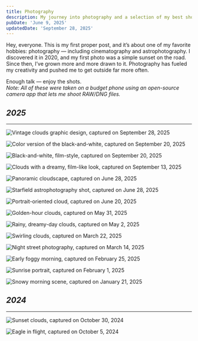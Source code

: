 ```yaml
---
title: Photography
description: My journey into photography and a selection of my best shots.
pubDate: 'June 9, 2025'
updatedDate: 'September 28, 2025'
---
```




Hey, everyone. This is my first proper post, and it’s about one of my favorite hobbies: photography — including cinematography and astrophotography. I discovered it in 2020, and my first photo was a simple sunset on the road. Since then, I’ve grown more and more drawn to it. Photography has fueled my creativity and pushed me to get outside far more often.

Enough talk — enjoy the shots.  
*Note: All of these were taken on a budget phone using an open-source camera app that lets me shoot RAW/DNG files.*

## **_2025_**

---

<Slideshow autoplay={true} interval={16000}>
  
  <Image
    src={reach}
    alt="Vintage clouds graphic design, captured on September 28, 2025"
    width={720}
    height={1080}
    quality={90}
    sizes="(max-width: 768px) 100vw, (max-width: 1200px) 80vw, 620px"
    loading="eager"
  />
  
  <Image
    src={img50920}
    alt="Color version of the black-and-white, captured on September 20, 2025"
    width={620}
    height={320}
    quality={90}
    sizes="(max-width: 768px) 100vw, (max-width: 1200px) 80vw, 620px"
    loading="eager"
  />
  
  <Image
    src={bwgrain}
    alt="Black-and-white, film-style, captured on September 20, 2025"
    width={620}
    height={320}
    quality={90}
    sizes="(max-width: 768px) 100vw, (max-width: 1200px) 80vw, 620px"
    loading="eager"
  />
  
  <Image
    src={filmydreamy2}
    alt="Clouds with a dreamy, film-like look, captured on September 13, 2025"
    width={620}
    height={320}
    quality={90}
    sizes="(max-width: 768px) 100vw, (max-width: 1200px) 80vw, 620px"
    loading="eager"
  />
  
  <Image
    src={pano}
    alt="Panoramic cloudscape, captured on June 28, 2025"
    width={620}
    height={320}
    quality={90}
    sizes="(max-width: 768px) 100vw, (max-width: 1200px) 80vw, 620px"
    loading="eager"
  />
  
  <Image
    src={starfield}
    alt="Starfield astrophotography shot, captured on June 28, 2025"
    width={2093}
    height={1585}
    quality={100}
    sizes="(max-width: 768px) 100vw, (max-width: 1200px) 80vw, 620px"
    loading="eager"
  />
  
  <Image
    src={portrait}
    alt="Portrait-oriented cloud, captured on June 20, 2025"
    width={320}
    height={620}
    quality={90}
    sizes="(max-width: 768px) 50vw, 320px"
    loading="eager"
  />
  
  <Image
    src={may31}
    alt="Golden-hour clouds, captured on May 31, 2025"
    width={1164}
    height={582}
    quality={90}
    sizes="(max-width: 768px) 100vw, (max-width: 1200px) 80vw, 620px"
    loading="eager"
  />
  
  <Image
    src={may02}
    alt="Rainy, dreamy-day clouds, captured on May 2, 2025"
    width={2032}
    height={1016}
    quality={90}
    sizes="(max-width: 768px) 100vw, (max-width: 1200px) 80vw, 620px"
    loading="eager"
  />
  
  <Image
    src={mar22}
    alt="Swirling clouds, captured on March 22, 2025"
    width={1170}
    height={534}
    quality={90}
    sizes="(max-width: 768px) 100vw, (max-width: 1200px) 80vw, 620px"
    loading="eager"
  />
  
  <Image
    src={nightstreet}
    alt="Night street photography, captured on March 14, 2025"
    width={1080}
    height={540}
    quality={90}
    sizes="(max-width: 768px) 100vw, (max-width: 1200px) 80vw, 620px"
    loading="eager"
  />
  
  <Image
    src={feb25}
    alt="Early foggy morning, captured on February 25, 2025"
    width={1131}
    height={565}
    quality={90}
    sizes="(max-width: 768px) 100vw, (max-width: 1200px) 80vw, 620px"
    loading="eager"
  />
  
  <Image
    src={feb01}
    alt="Sunrise portrait, captured on February 1, 2025"
    width={1148}
    height={1516}
    quality={90}
    sizes="(max-width: 768px) 100vw, (max-width: 1200px) 80vw, 620px"
    loading="eager"
  />
  
  <Image
    src={jan21}
    alt="Snowy morning scene, captured on January 21, 2025"
    width={2022}
    height={1011}
    quality={90}
    sizes="(max-width: 768px) 100vw, (max-width: 1200px) 80vw, 620px"
    loading="eager"
  />
  
</Slideshow>

## **_2024_**

---

<Image
  src={oct30_2024}
  alt="Sunset clouds, captured on October 30, 2024"
  width={1089}
  height={545}
  quality={90}
  sizes="(max-width: 768px) 100vw, (max-width: 1200px) 80vw, 620px"
  loading="lazy"
/>

<Image
  src={oct05_2024}
  alt="Eagle in flight, captured on October 5, 2024"
  width={941}
  height={914}
  quality={90}
  sizes="(max-width: 768px) 100vw, (max-width: 1200px) 80vw, 620px"
  loading="lazy"
/>
